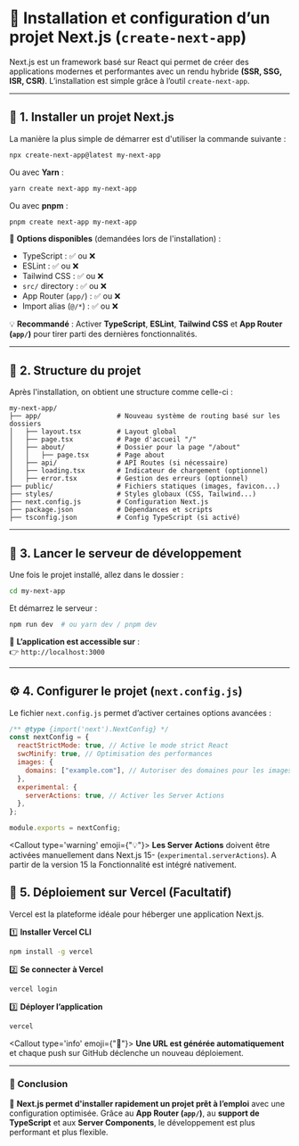 
# 🚀 Installation et configuration d’un projet Next.js (`create-next-app`)

Next.js est un framework basé sur React qui permet de créer des applications modernes et performantes avec un rendu hybride **(SSR, SSG, ISR, CSR)**. L’installation est simple grâce à l’outil `create-next-app`.  

---

## **📌 1. Installer un projet Next.js**  

La manière la plus simple de démarrer est d'utiliser la commande suivante :  

```bash copy
npx create-next-app@latest my-next-app
```
Ou avec **Yarn** :  
```bash copy
yarn create next-app my-next-app
```
Ou avec **pnpm** :  
```bash copy
pnpm create next-app my-next-app
```

🔹 **Options disponibles** (demandées lors de l'installation) :  
- TypeScript : ✅ ou ❌  
- ESLint : ✅ ou ❌  
- Tailwind CSS : ✅ ou ❌  
- `src/` directory : ✅ ou ❌  
- App Router (`app/`) : ✅ ou ❌  
- Import alias (`@/*`) : ✅ ou ❌  

💡 **Recommandé** : Activer **TypeScript**, **ESLint**, **Tailwind CSS** et **App Router (`app/`)** pour tirer parti des dernières fonctionnalités.  

---

## **📂 2. Structure du projet**  

Après l'installation, on obtient une structure comme celle-ci :  

```
my-next-app/
├── app/                   # Nouveau système de routing basé sur les dossiers
│   ├── layout.tsx         # Layout global
│   ├── page.tsx           # Page d'accueil "/"
│   ├── about/             # Dossier pour la page "/about"
│   │   ├── page.tsx       # Page about
│   ├── api/               # API Routes (si nécessaire)
│   ├── loading.tsx        # Indicateur de chargement (optionnel)
│   ├── error.tsx          # Gestion des erreurs (optionnel)
├── public/                # Fichiers statiques (images, favicon...)
├── styles/                # Styles globaux (CSS, Tailwind...)
├── next.config.js         # Configuration Next.js
├── package.json           # Dépendances et scripts
├── tsconfig.json          # Config TypeScript (si activé)
```

---

## **🚀 3. Lancer le serveur de développement**  

Une fois le projet installé, allez dans le dossier :  
```bash copy
cd my-next-app
```
Et démarrez le serveur :  
```bash copy npm2yarn
npm run dev  # ou yarn dev / pnpm dev
```
📍 **L’application est accessible sur** :  
👉 `http://localhost:3000`  

---

## **⚙️ 4. Configurer le projet (`next.config.js`)**  

Le fichier `next.config.js` permet d’activer certaines options avancées :  

```js filename="next.config.js"
/** @type {import('next').NextConfig} */
const nextConfig = {
  reactStrictMode: true, // Active le mode strict React
  swcMinify: true, // Optimisation des performances
  images: {
    domains: ["example.com"], // Autoriser des domaines pour les images
  },
  experimental: {
    serverActions: true, // Activer les Server Actions
  },
};

module.exports = nextConfig;
```
<Callout type='warning' emoji={"💡"}>
 **Les Server Actions** doivent être activées manuellement dans Next.js 15- (`experimental.serverActions`). 
 A partir de la version 15 la Fonctionnalité est intégré nativement. 
</Callout>

## **📌 5. Déploiement sur Vercel (Facultatif)**  

Vercel est la plateforme idéale pour héberger une application Next.js.  

1️⃣ **Installer Vercel CLI**  
```bash copy
npm install -g vercel
```
  
2️⃣ **Se connecter à Vercel**  
```bash copy
vercel login
```
  
3️⃣ **Déployer l’application**  
```bash copy
vercel
```
<Callout type='info' emoji={"📍"}>
 **Une URL est générée automatiquement** et chaque push sur GitHub déclenche un nouveau déploiement.  
</Callout>


---

### **🎯 Conclusion**  
🚀 **Next.js permet d'installer rapidement un projet prêt à l’emploi** avec une configuration optimisée. Grâce au **App Router (`app/`)**, au **support de TypeScript** et aux **Server Components**, le développement est plus performant et plus flexible.